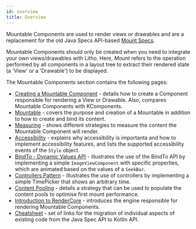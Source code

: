 ```yaml
---
id: overview
title: Overview
---
```


Mountable Components are used to render views or drawables and are a replacement for the old Java Specs API-based [Mount Specs](../codegen/mount-specs.md).

Mountable Components should only be created when you need to integrate your own views/drawables with Litho. Here, *Mount* refers to the operation performed by all components in a layout tree to extract their rendered state (a 'View' or a 'Drawable') to be displayed.

The Mountable Components section contains the following pages:

* [Creating a Mountable Component](mountable-component.mdx) - details how to create a Component responsible for rendering a View or Drawable. Also, compares Mountable Components with KComponents.
* [Mountable](mountable.mdx) - covers the purpose and creation of a Mountable in addition to how to create and bind its content.
* [Measuring](mountable-measuring.mdx) - shows different strategies to measure the content the Mountable Component will render.
* [Accessibility](accessibility.mdx) - explains why accessibility is importanta and how to implement accessibility features, and lists the supported accessibility events of the `Style` object.
* [BindTo - Dynamic Values API](mountable-bindto.mdx) - illustrates the use of the BindTo API by implementing a simple `ImageViewComponent` with specific properties, which are animated based on the values of a `SeekBar`.
* [Controllers Pattern](mountable-controllers.mdx) - illustrates the use of controllers by implementing a simple TimePicker that shows an arbitrary time.
* [Content Pooling](overview.mdx) - details a strategy that can be used to populate the content pools to optimise first mount performance.
* [Introduction to RenderCore](introduction-to-rendercore.mdx) - introduces the engine responsible for rendering Mountable Components.
* [Cheatsheet](mountable-cheatsheet.mdx) - set of links for the migration of individual aspects of existing code from the Java Spec API to Kotlin API.
